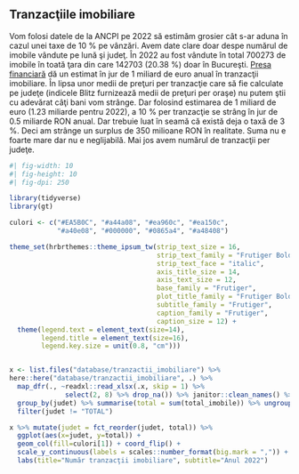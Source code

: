 ## Tranzacţiile imobiliare

Vom folosi datele de la ANCPI pe 2022 să estimăm grosier cât s-ar aduna în cazul unei taxe de 10 % pe vânzări. Avem date clare doar despe numărul de imobile vândute pe lună şi judeţ. În 2022 au fost vândute în total 700273 de imobile în toată ţara din care 142703 (20.38 %) doar în Bucureşti. [Presa financiară](https://economedia.ro/analiza-imobiliara-piata-locuintelor-in-2022-an-marcat-de-incertitudini-fluctuatii-in-tranzactii-cresteri-de-preturi-dar-si-corectii.html) dă un estimat în jur de 1 miliard de euro anual în tranzacţii imobiliare. În lipsa unor medii de preţuri per tranzacţie care să fie calculate pe judeţe (indicele Blitz furnizează medii de preţuri per oraşe) nu putem ştii cu adevărat câţi bani vom strânge. Dar folosind estimarea de 1 miliard de euro (1.23 miliarde pentru 2022), a 10 % per tranzacţie se strâng în jur de 0.5 miliarde RON anual. Dar trebuie luat în seamă că există deja o taxă de 3 %. Deci am strânge un surplus de 350 milioane RON în realitate. Suma nu e foarte mare dar nu e neglijabilă. Mai jos avem numărul de tranzacţii per judeţe.

```r
#| fig-width: 10
#| fig-height: 10
#| fig-dpi: 250

library(tidyverse)
library(gt)

culori <- c("#EA5B0C", "#a44a08", "#ea960c", "#ea150c", 
            "#a40e08", "#000000", "#0865a4", "#a48408")

theme_set(hrbrthemes::theme_ipsum_tw(strip_text_size = 16, 
                                     strip_text_family = "Frutiger Bold",
                                     strip_text_face = "italic",
                                     axis_title_size = 14,
                                     axis_text_size = 12,
                                     base_family = "Frutiger",
                                     plot_title_family = "Frutiger Bold",
                                     subtitle_family = "Frutiger",
                                     caption_family = "Frutiger",
                                     caption_size = 12) +
  theme(legend.text = element_text(size=14), 
        legend.title = element_text(size=16),
        legend.key.size = unit(0.8, "cm")))


x <- list.files("database/tranzactii_imobiliare") %>%
here::here("database/tranzactii_imobiliare", .) %>%
  map_dfr(., ~readxl::read_xlsx(.x, skip = 1) %>% 
              select(2, 8) %>% drop_na()) %>% janitor::clean_names() %>%
  group_by(judet) %>% summarise(total = sum(total_imobile)) %>% ungroup() %>%
  filter(judet != "TOTAL")

x %>% mutate(judet = fct_reorder(judet, total)) %>% 
  ggplot(aes(x=judet, y=total)) + 
  geom_col(fill=culori[1]) + coord_flip() + 
  scale_y_continuous(labels = scales::number_format(big.mark = ",")) + 
  labs(title="Număr tranzacţii imobiliare", subtitle="Anul 2022")
```
